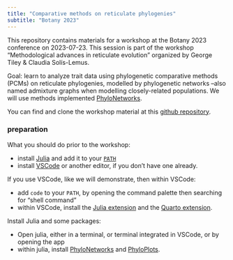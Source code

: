 ```yaml
---
title: "Comparative methods on reticulate phylogenies"
subtitle: "Botany 2023"
---
```


This repository contains materials for a workshop at the Botany 2023 conference
on 2023-07-23. This session is part of the workshop
"Methodological advances in reticulate evolution"
organized by George Tiley & Claudia Solís-Lemus.

Goal: learn to analyze trait data using phylogenetic comparative methods (PCMs)
on reticulate phylogenies, modelled by phylogenetic networks --also named
admixture graphs when modelling closely-related populations.
We will use methods implemented [PhyloNetworks](https://github.com/crsl4/PhyloNetworks.jl).

You can find and clone the workshop material at this
[github repository](https://github.com/cecileane/networkPCM-workshop).

### preparation

What you should do prior to the workshop:

- install [Julia](https://www.julialang.org/downloads/)
  and add it to your [`PATH`](https://julialang.org/downloads/platform/#optional_add_julia_to_path)
- install [VSCode](https://code.visualstudio.com/download)
  or another editor, if you don't have one already.

If you use VSCode, like we will demonstrate, then within VSCode:

- add `code` to your `PATH`, by opening the command palette then
  searching for "shell command"
- within VSCode, install the [Julia extension](https://www.julia-vscode.org/docs/stable/setup/)
  and the [Quarto extension](https://marketplace.visualstudio.com/items?itemName=quarto.quarto).

Install Julia and some packages:

- Open julia, either in a terminal, or terminal integrated
  in VSCode, or by opening the app
- within julia, install [PhyloNetworks](http://crsl4.github.io/PhyloNetworks.jl/latest/man/installation/)
  and [PhyloPlots](https://cecileane.github.io/PhyloPlots.jl/stable/man/installation/#Installation).
